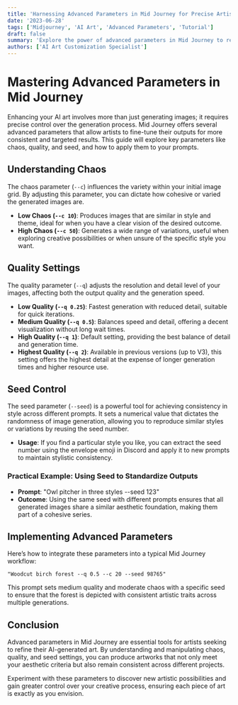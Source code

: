 ```yaml
---
title: 'Harnessing Advanced Parameters in Mid Journey for Precise Artistic Control'
date: '2023-06-28'
tags: ['Midjourney', 'AI Art', 'Advanced Parameters', 'Tutorial']
draft: false
summary: 'Explore the power of advanced parameters in Mid Journey to refine and control the aesthetic and quality of your AI-generated images. This guide delves into chaos, quality, and seed parameters, providing insights on how to manipulate them effectively.'
authors: ['AI Art Customization Specialist']
---
```


# Mastering Advanced Parameters in Mid Journey

Enhancing your AI art involves more than just generating images; it requires precise control over the generation process. Mid Journey offers several advanced parameters that allow artists to fine-tune their outputs for more consistent and targeted results. This guide will explore key parameters like chaos, quality, and seed, and how to apply them to your prompts.

## Understanding Chaos

The chaos parameter (`--c`) influences the variety within your initial image grid. By adjusting this parameter, you can dictate how cohesive or varied the generated images are.

- **Low Chaos (`--c 10`)**: Produces images that are similar in style and theme, ideal for when you have a clear vision of the desired outcome.
- **High Chaos (`--c 50`)**: Generates a wide range of variations, useful when exploring creative possibilities or when unsure of the specific style you want.

## Quality Settings

The quality parameter (`--q`) adjusts the resolution and detail level of your images, affecting both the output quality and the generation speed.

- **Low Quality (`--q 0.25`)**: Fastest generation with reduced detail, suitable for quick iterations.
- **Medium Quality (`--q 0.5`)**: Balances speed and detail, offering a decent visualization without long wait times.
- **High Quality (`--q 1`)**: Default setting, providing the best balance of detail and generation time.
- **Highest Quality (`--q 2`)**: Available in previous versions (up to V3), this setting offers the highest detail at the expense of longer generation times and higher resource use.

## Seed Control

The seed parameter (`--seed`) is a powerful tool for achieving consistency in style across different prompts. It sets a numerical value that dictates the randomness of image generation, allowing you to reproduce similar styles or variations by reusing the seed number.

- **Usage**: If you find a particular style you like, you can extract the seed number using the envelope emoji in Discord and apply it to new prompts to maintain stylistic consistency.

### Practical Example: Using Seed to Standardize Outputs

- **Prompt**: "Owl pitcher in three styles --seed 123"
- **Outcome**: Using the same seed with different prompts ensures that all generated images share a similar aesthetic foundation, making them part of a cohesive series.

## Implementing Advanced Parameters

Here’s how to integrate these parameters into a typical Mid Journey workflow:

```plaintext
"Woodcut birch forest --q 0.5 --c 20 --seed 98765"
```

This prompt sets medium quality and moderate chaos with a specific seed to ensure that the forest is depicted with consistent artistic traits across multiple generations.

## Conclusion

Advanced parameters in Mid Journey are essential tools for artists seeking to refine their AI-generated art. By understanding and manipulating chaos, quality, and seed settings, you can produce artworks that not only meet your aesthetic criteria but also remain consistent across different projects.

Experiment with these parameters to discover new artistic possibilities and gain greater control over your creative process, ensuring each piece of art is exactly as you envision.
